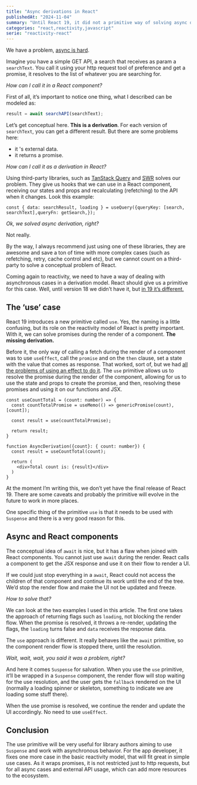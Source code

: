 ```yaml
---
title: "Async derivations in React"
publishedAt: "2024-11-04"
summary: "Until React 19, it did not a primitive way of solving async derivations, now it's solved."
categories: "react,reactivity,javascript"
serie: "reactivity-react"
---
```


We have a problem, [async is hard](https://dev.to/this-is-learning/async-derivations-in-reactivity-ec5).

Imagine you have a simple GET API, a search that receives as param a `searchText`. You call it using your http request tool of preference and get a promise, it resolves to the list of whatever you are searching for.

_How can I call it in a React component?_

First of all, it’s important to notice one thing, what I described can be modeled as:

```javascript
result = await searchAPI(searchText);
```

Let’s get conceptual here. **This is a derivation**. For each version of `searchText`, you can get a different result. But there are some problems here:

- it 's external data.
- it returns a promise.

_How can I call it as a derivation in React?_

Using third-party libraries, such as [TanStack Query](https://tanstack.com/query/v3) and [SWR](https://swr.vercel.app/pt-BR) solves our problem. They give us hooks that we can use in a React component, receiving our states and props and recalculating (refetching) to the API when it changes. Look this example:

```JSX
const { data: searchResult, loading } = useQuery({queryKey: [search, searchText],queryFn: getSearch,});
```

_Ok, we solved async derivation, right?_

Not really.

By the way, I always recommend just using one of these libraries, they are awesome and save a ton of time with more complex cases (such as refetching, retry, cache control and etc), but we cannot count on a third-party to solve a conceptual problem of React.

Coming again to reactivity, we need to have a way of dealing with asynchronous cases in a derivation model. React should give us a primitive for this case. Well, until version 18 we didn’t have it, but [in 19 it’s different.](https://19.react.dev/reference/react/use)

## The ‘use’ case

React 19 introduces a new primitive called `use`. Yes, the naming is a little confusing, but its role on the reactivity model of React is pretty important. With it, we can solve promises during the render of a component. **The missing derivation.**

Before it, the only way of calling a fetch during the render of a component was to use `useEffect`, call the `promise` and on the `then` clause, set a state with the value that comes as response. That worked, sort of, but we had [all the problems of using an effect to do it](https://www.felgus.dev/blog/react-relation-to-derivation#derivation-machine).
The `use` primitive allows us to resolve the promise during the render of the component, allowing for us to use the state and props to create the promise, and then, resolving these promises and using it on our functions and JSX.

```JSX
const useCountTotal = (count: number) => {
  const countTotalPromise = useMemo(() => genericPromise(count), [count]);

  const result = use(countTotalPromise);

  return result;
}

function AsyncDerivation({count}: { count: number}) {
  const result = useCountTotal(count);

  return (
    <div>Total count is: {result}</div>
  )
}
```

At the moment I’m writing this, we don’t yet have the final release of React 19. There are some caveats and probably the primitive will evolve in the future to work in more places.

One specific thing of the primitive `use` is that it needs to be used with `Suspense` and there is a very good reason for this.

## Async and React components

The conceptual idea of `await` is nice, but it has a flaw when joined with React components. You cannot just use `await` during the render. React calls a component to get the JSX response and use it on their flow to render a UI.

If we could just stop everything in a `await`, React could not access the children of that component and continue its work until the end of the tree. We’d stop the render flow and make the UI not be updated and freeze.

_How to solve that?_

We can look at the two examples I used in this article. The first one takes the approach of returning flags such as `loading`, not blocking the render flow. When the promise is resolved, it throws a re-render, updating the flags, the `loading` turns false and `data` receives the response data.

The `use` approach is different. It really behaves like the `await` primitive, so the component render flow is stopped there, until the resolution.

_Wait, wait, wait, you said it was a problem, right?_

And here it comes `Suspense` for salvation. When you use the `use` primitive, it’ll be wrapped in a `Suspense` component, the render flow will stop waiting for the use resolution, and the user gets the `fallback` rendered on the UI (normally a loading spinner or skeleton, something to indicate we are loading some stuff there).

When the use promise is resolved, we continue the render and update the UI accordingly. No need to use `useEffect`.

## Conclusion

The use primitive will be very useful for library authors aiming to use `Suspense` and work with asynchronous behavior. For the app developer, it fixes one more case in the basic reactivity model, that will fit great in simple use cases. As it wraps promises, it is not restricted just to http requests, but for all async cases and external API usage, which can add more resources to the ecosystem.
